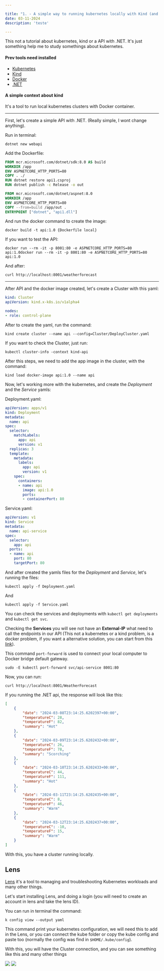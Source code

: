 ```yaml
---

title: "1. - A simple way to running kubernetes locally with Kind (and Lens)"
date: 03-11-2024
description: 'teste'

---
```



This not a tutorial about kubernetes, kind or a API with .NET. It's just something help me to study somethings about kubernetes.

#### Prev tools need installed
- [Kubernetes](https://kubernetes.io/)
- [Kind](https://kind.sigs.k8s.io/docs/user/quick-start/)
- [Docker](https://docs.docker.com/get-docker/)
- [.NET](https://dotnet.microsoft.com/en-us/download)

#### A simple context about kind

It's a tool to run local kubernetes clusters with Docker container.
_____________________________________

First, let's create a simple API with .NET. (Really simple, I wont change anything).

Run in terminal:

	dotnet new webapi

Add the Dockerfile:
```Dockerfile
FROM mcr.microsoft.com/dotnet/sdk:8.0 AS build
WORKDIR /app
ENV ASPNETCORE_HTTP_PORTS=80
COPY . ./
RUN dotnet restore api1.csproj
RUN dotnet publish -c Release -o out

FROM mcr.microsoft.com/dotnet/aspnet:8.0
WORKDIR /app
ENV ASPNETCORE_HTTP_PORTS=80
COPY --from=build /app/out .
ENTRYPOINT ["dotnet", "api1.dll"]
```

And run the docker command to create the image:

	docker build -t api:1.0 {Dockerfile local}

If you want to test the API:

	docker run --rm -it -p 8001:80 -e ASPNETCORE_HTTP_PORTS=80 api:1.0docker run --rm -it -p 8001:80 -e ASPNETCORE_HTTP_PORTS=80 api:1.0

And after:

	curl http://localhost:8001/weatherforecast
___

After API and the docker image created, let's create a Cluster with this yaml:

```yaml
kind: Cluster
apiVersion: kind.x-k8s.io/v1alpha4

nodes:
- role: control-plane
```

After to create the yaml, run the command:

	kind create cluster --name api --config=Cluster/DeployCluster.yaml

If you want to check the Cluster, just run:

	kubectl cluster-info -context kind-api

After this steps, we need to add the app image in the cluster, with the command:

	kind load docker-image api:1.0 --name api

Now, let's working more with the kubernetes, and create the *Deployment* and the *Service* yamls:

Deployment.yaml:
```yaml
apiVersion: apps/v1
kind: Deployment
metadata:
  name: api
spec:
  selector:
    matchLabels:
      app: api
      version: v1
  replicas: 3
  template:
    metadata:
      labels:
        app: api
        version: v1
    spec:
      containers:
      - name: api
        image: api:1.0
        ports:
        - containerPort: 80
```

Service.yaml:
```yaml
apiVersion: v1
kind: Service
metadata:
  name: api-service
spec:
  selector:
    app: api
  ports:
  - name: api
    port: 80
    targetPort: 80
```

And after created the yamls files for the *Deployment* and *Service*, let's running the files:

	kubectl apply -f Deployment.yaml
And

	kubectl apply -f Service.yaml

You can check the services and deployments with `kubectl get deployments` and `kubectl get svc`.

Checking the **Services** you will see not have an **External-IP** what need to call the endpoints in our API (This not a kubernetes or a kind problem, is a docker problem, if you want a alternative solution, you can start from this [link](https://github.com/kubernetes-sigs/kind/issues/1200#issuecomment-647145134)).

This command `port-forward` is used to connect your local computer to Docker bridge default gateway.

	sudo -E kubectl port-forward svc/api-service 8001:80

Now, you can run:

	curl http://localhost:8001/WeatherForecast

If you running the .NET api, the response will look like this:

```json
[
    {
        "date": "2024-03-08T23:14:25.6202397+00:00",
        "temperatureC": 28,
        "temperatureF": 82,
        "summary": "Hot"
    },
    {
        "date": "2024-03-09T23:14:25.6202432+00:00",
        "temperatureC": 26,
        "temperatureF": 78,
        "summary": "Scorching"
    },
    {
        "date": "2024-03-10T23:14:25.6202433+00:00",
        "temperatureC": 44,
        "temperatureF": 111,
        "summary": "Hot"
    },
    {
        "date": "2024-03-11T23:14:25.6202435+00:00",
        "temperatureC": 8,
        "temperatureF": 46,
        "summary": "Warm"
    },
    {
        "date": "2024-03-12T23:14:25.6202437+00:00",
        "temperatureC": -10,
        "temperatureF": 15,
        "summary": "Warm"
    }
]
```

With this, you have a cluster running locally.

## Lens

[Lens](https://k8slens.dev/) it's a tool to managing and troubleshooting Kubernetes workloads and many other things.

Let's start installing Lens, and doing a login (you will need to create an account in lens and take the lens ID).

You can run in terminal  the command:

	k config view --output yaml

This command print your kubernetes configuration, we will need this to add in the Lens, or you can connect the kube folder or copy the kube config and paste too (normally the config was find in `$HOME/.kube/config`).

With this, you will have the Cluster connection, and you can see something like this and many other things

![](../../../../Imgs/LensImge.png)
![](../../../../Imgs/LensImge2.png)